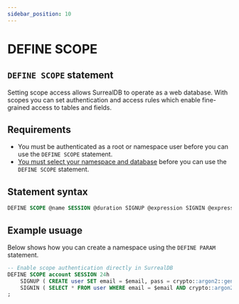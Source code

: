 ```yaml
---
sidebar_position: 10
---
```


# DEFINE SCOPE

## `DEFINE SCOPE` statement

Setting scope access allows SurrealDB to operate as a web database. With scopes you can set authentication and access rules which enable fine-grained access to tables and fields.

## Requirements
- You must be authenticated as a root or namespace user before you can use the `DEFINE SCOPE` statement.
- [You must select your namespace and database](docs/surrealQl/statements/use) before you can use the `DEFINE SCOPE` statement.

## Statement syntax

```sql title="SurrealQL Syntax"
DEFINE SCOPE @name SESSION @duration SIGNUP @expression SIGNIN @expression
```

## Example usuage 
Below shows how you can create a namespace using the `DEFINE PARAM` statement.

```sql
-- Enable scope authentication directly in SurrealDB
DEFINE SCOPE account SESSION 24h
	SIGNUP ( CREATE user SET email = $email, pass = crypto::argon2::generate($pass) )
	SIGNIN ( SELECT * FROM user WHERE email = $email AND crypto::argon2::compare(pass, $pass) )
;
```
